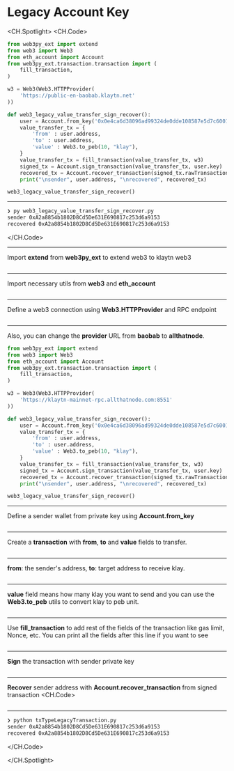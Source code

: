 # Legacy Account Key

<CH.Spotlight>
<CH.Code>

```py web3_legacy_value_transfer_sign_recover.py
from web3py_ext import extend
from web3 import Web3
from eth_account import Account
from web3py_ext.transaction.transaction import (
    fill_transaction,
)

w3 = Web3(Web3.HTTPProvider(
    'https://public-en-baobab.klaytn.net'
))

def web3_legacy_value_transfer_sign_recover():
    user = Account.from_key('0x0e4ca6d38096ad99324de0dde108587e5d7c600165ae4cd6c2462c597458c2b8')
    value_transfer_tx = {
        'from' : user.address,
        'to' : user.address,
        'value' : Web3.to_peb(10, "klay"),
    }
    value_transfer_tx = fill_transaction(value_transfer_tx, w3)
    signed_tx = Account.sign_transaction(value_transfer_tx, user.key)
    recovered_tx = Account.recover_transaction(signed_tx.rawTransaction)
    print("\nsender", user.address, "\nrecovered", recovered_tx)

web3_legacy_value_transfer_sign_recover()

```
---
```zsh output
❯ py web3_legacy_value_transfer_sign_recover.py
sender 0xA2a8854b1802D8Cd5De631E690817c253d6a9153
recovered 0xA2a8854b1802D8Cd5De631E690817c253d6a9153
```
</CH.Code>

---
Import **extend** from **web3py_ext** to extend web3 to klaytn web3
```py web3_legacy_value_transfer_sign_recover.py focus=1

```

---
Import necessary utils from **web3** and **eth_account**
```py web3_legacy_value_transfer_sign_recover.py focus=2:6

```
---
Define a web3 connection using **Web3.HTTPProvider** and RPC endpoint
```py web3_legacy_value_transfer_sign_recover.py focus=8:10

```

---
Also, you can change the **provider** URL from **baobab** to **allthatnode**.
```py web3_legacy_value_transfer_sign_recover.py focus=9
from web3py_ext import extend
from web3 import Web3
from eth_account import Account
from web3py_ext.transaction.transaction import (
    fill_transaction,
)

w3 = Web3(Web3.HTTPProvider(
    'https://klaytn-mainnet-rpc.allthatnode.com:8551'
))

def web3_legacy_value_transfer_sign_recover():
    user = Account.from_key('0x0e4ca6d38096ad99324de0dde108587e5d7c600165ae4cd6c2462c597458c2b8')
    value_transfer_tx = {
        'from' : user.address,
        'to' : user.address,
        'value' : Web3.to_peb(10, "klay"),
    }
    value_transfer_tx = fill_transaction(value_transfer_tx, w3)
    signed_tx = Account.sign_transaction(value_transfer_tx, user.key)
    recovered_tx = Account.recover_transaction(signed_tx.rawTransaction)
    print("\nsender", user.address, "\nrecovered", recovered_tx)

web3_legacy_value_transfer_sign_recover()

```

---
Define a sender wallet from private key using **Account.from_key**
```py web3_legacy_value_transfer_sign_recover.py focus=13

```

---
Create a **transaction** with **from**, **to** and **value** fields to transfer.
```py web3_legacy_value_transfer_sign_recover.py focus=14:18

```

---
**from**: the sender's address, **to**: target address to receive klay.
```py web3_legacy_value_transfer_sign_recover.py focus=15:16

```

---
**value** field means how many klay you want to send and you can use the **Web3.to_peb** utils to convert klay to peb unit.
```py web3_legacy_value_transfer_sign_recover.py focus=17

```

---
Use **fill_transaction** to add rest of the fields of the transaction like gas limit, Nonce, etc. You can print all the fields after this line if you want to see
```py web3_legacy_value_transfer_sign_recover.py focus=4:6,19

```

---
**Sign** the transaction with sender private key
```py web3_legacy_value_transfer_sign_recover.py focus=20

```

---
**Recover** sender address with **Account.recover_transaction** from signed transaction
<CH.Code>
```py web3_legacy_value_transfer_sign_recover.py focus=21:22

```

---

```zsh output
❯ python txTypeLegacyTransaction.py
sender 0xA2a8854b1802D8Cd5De631E690817c253d6a9153
recovered 0xA2a8854b1802D8Cd5De631E690817c253d6a9153
```

</CH.Code>

</CH.Spotlight>